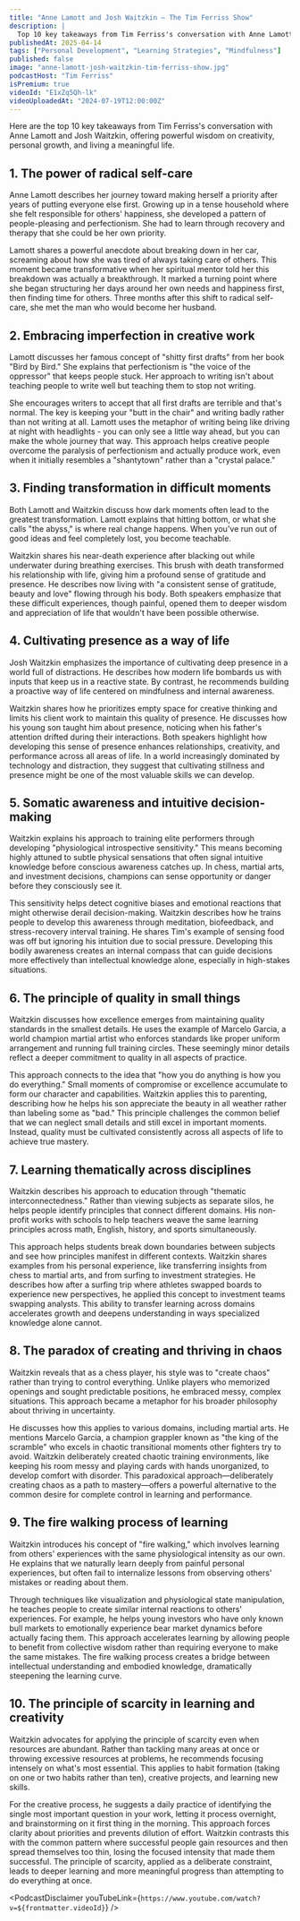 ```yaml
---
title: "Anne Lamott and Josh Waitzkin — The Tim Ferriss Show"
description: |
  Top 10 key takeaways from Tim Ferriss's conversation with Anne Lamott and Josh Waitzkin, offering powerful wisdom on creativity, personal growth, and living a meaningful life.
publishedAt: 2025-04-14
tags: ["Personal Development", "Learning Strategies", "Mindfulness"]
published: false
image: "anne-lamott-josh-waitzkin-tim-ferriss-show.jpg"
podcastHost: "Tim Ferriss"
isPremium: true
videoId: "E1xZq5Qh-lk"
videoUploadedAt: "2024-07-19T12:00:00Z"
---
```



<PodcastSummaryPageLayout frontmatter={frontmatter}>

Here are the top 10 key takeaways from Tim Ferriss's conversation with Anne Lamott and Josh Waitzkin, offering powerful wisdom on creativity, personal growth, and living a meaningful life.

## 1. The power of radical self-care

Anne Lamott describes her journey toward making herself a priority after years of putting everyone else first. Growing up in a tense household where she felt responsible for others' happiness, she developed a pattern of people-pleasing and perfectionism. She had to learn through recovery and therapy that she could be her own priority.

Lamott shares a powerful anecdote about breaking down in her car, screaming about how she was tired of always taking care of others. This moment became transformative when her spiritual mentor told her this breakdown was actually a breakthrough. It marked a turning point where she began structuring her days around her own needs and happiness first, then finding time for others. Three months after this shift to radical self-care, she met the man who would become her husband.

## 2. Embracing imperfection in creative work

Lamott discusses her famous concept of "shitty first drafts" from her book "Bird by Bird." She explains that perfectionism is "the voice of the oppressor" that keeps people stuck. Her approach to writing isn't about teaching people to write well but teaching them to stop not writing.

She encourages writers to accept that all first drafts are terrible and that's normal. The key is keeping your "butt in the chair" and writing badly rather than not writing at all. Lamott uses the metaphor of writing being like driving at night with headlights - you can only see a little way ahead, but you can make the whole journey that way. This approach helps creative people overcome the paralysis of perfectionism and actually produce work, even when it initially resembles a "shantytown" rather than a "crystal palace."

## 3. Finding transformation in difficult moments

Both Lamott and Waitzkin discuss how dark moments often lead to the greatest transformation. Lamott explains that hitting bottom, or what she calls "the abyss," is where real change happens. When you've run out of good ideas and feel completely lost, you become teachable.

Waitzkin shares his near-death experience after blacking out while underwater during breathing exercises. This brush with death transformed his relationship with life, giving him a profound sense of gratitude and presence. He describes now living with "a consistent sense of gratitude, beauty and love" flowing through his body. Both speakers emphasize that these difficult experiences, though painful, opened them to deeper wisdom and appreciation of life that wouldn't have been possible otherwise.

## 4. Cultivating presence as a way of life

Josh Waitzkin emphasizes the importance of cultivating deep presence in a world full of distractions. He describes how modern life bombards us with inputs that keep us in a reactive state. By contrast, he recommends building a proactive way of life centered on mindfulness and internal awareness.

Waitzkin shares how he prioritizes empty space for creative thinking and limits his client work to maintain this quality of presence. He discusses how his young son taught him about presence, noticing when his father's attention drifted during their interactions. Both speakers highlight how developing this sense of presence enhances relationships, creativity, and performance across all areas of life. In a world increasingly dominated by technology and distraction, they suggest that cultivating stillness and presence might be one of the most valuable skills we can develop.

## 5. Somatic awareness and intuitive decision-making

Waitzkin explains his approach to training elite performers through developing "physiological introspective sensitivity." This means becoming highly attuned to subtle physical sensations that often signal intuitive knowledge before conscious awareness catches up. In chess, martial arts, and investment decisions, champions can sense opportunity or danger before they consciously see it.

This sensitivity helps detect cognitive biases and emotional reactions that might otherwise derail decision-making. Waitzkin describes how he trains people to develop this awareness through meditation, biofeedback, and stress-recovery interval training. He shares Tim's example of sensing food was off but ignoring his intuition due to social pressure. Developing this bodily awareness creates an internal compass that can guide decisions more effectively than intellectual knowledge alone, especially in high-stakes situations.

## 6. The principle of quality in small things

Waitzkin discusses how excellence emerges from maintaining quality standards in the smallest details. He uses the example of Marcelo Garcia, a world champion martial artist who enforces standards like proper uniform arrangement and running full training circles. These seemingly minor details reflect a deeper commitment to quality in all aspects of practice.

This approach connects to the idea that "how you do anything is how you do everything." Small moments of compromise or excellence accumulate to form our character and capabilities. Waitzkin applies this to parenting, describing how he helps his son appreciate the beauty in all weather rather than labeling some as "bad." This principle challenges the common belief that we can neglect small details and still excel in important moments. Instead, quality must be cultivated consistently across all aspects of life to achieve true mastery.

## 7. Learning thematically across disciplines

Waitzkin describes his approach to education through "thematic interconnectedness." Rather than viewing subjects as separate silos, he helps people identify principles that connect different domains. His non-profit works with schools to help teachers weave the same learning principles across math, English, history, and sports simultaneously.

This approach helps students break down boundaries between subjects and see how principles manifest in different contexts. Waitzkin shares examples from his personal experience, like transferring insights from chess to martial arts, and from surfing to investment strategies. He describes how after a surfing trip where athletes swapped boards to experience new perspectives, he applied this concept to investment teams swapping analysts. This ability to transfer learning across domains accelerates growth and deepens understanding in ways specialized knowledge alone cannot.

## 8. The paradox of creating and thriving in chaos

Waitzkin reveals that as a chess player, his style was to "create chaos" rather than trying to control everything. Unlike players who memorized openings and sought predictable positions, he embraced messy, complex situations. This approach became a metaphor for his broader philosophy about thriving in uncertainty.

He discusses how this applies to various domains, including martial arts. He mentions Marcelo Garcia, a champion grappler known as "the king of the scramble" who excels in chaotic transitional moments other fighters try to avoid. Waitzkin deliberately created chaotic training environments, like keeping his room messy and playing cards with hands unorganized, to develop comfort with disorder. This paradoxical approach—deliberately creating chaos as a path to mastery—offers a powerful alternative to the common desire for complete control in learning and performance.

## 9. The fire walking process of learning

Waitzkin introduces his concept of "fire walking," which involves learning from others' experiences with the same physiological intensity as our own. He explains that we naturally learn deeply from painful personal experiences, but often fail to internalize lessons from observing others' mistakes or reading about them.

Through techniques like visualization and physiological state manipulation, he teaches people to create similar internal reactions to others' experiences. For example, he helps young investors who have only known bull markets to emotionally experience bear market dynamics before actually facing them. This approach accelerates learning by allowing people to benefit from collective wisdom rather than requiring everyone to make the same mistakes. The fire walking process creates a bridge between intellectual understanding and embodied knowledge, dramatically steepening the learning curve.

## 10. The principle of scarcity in learning and creativity

Waitzkin advocates for applying the principle of scarcity even when resources are abundant. Rather than tackling many areas at once or throwing excessive resources at problems, he recommends focusing intensely on what's most essential. This applies to habit formation (taking on one or two habits rather than ten), creative projects, and learning new skills.

For the creative process, he suggests a daily practice of identifying the single most important question in your work, letting it process overnight, and brainstorming on it first thing in the morning. This approach forces clarity about priorities and prevents dilution of effort. Waitzkin contrasts this with the common pattern where successful people gain resources and then spread themselves too thin, losing the focused intensity that made them successful. The principle of scarcity, applied as a deliberate constraint, leads to deeper learning and more meaningful progress than attempting to do everything at once.

<PodcastDisclaimer
  youTubeLink={`https://www.youtube.com/watch?v=${frontmatter.videoId}`}
/>

</PodcastSummaryPageLayout>

